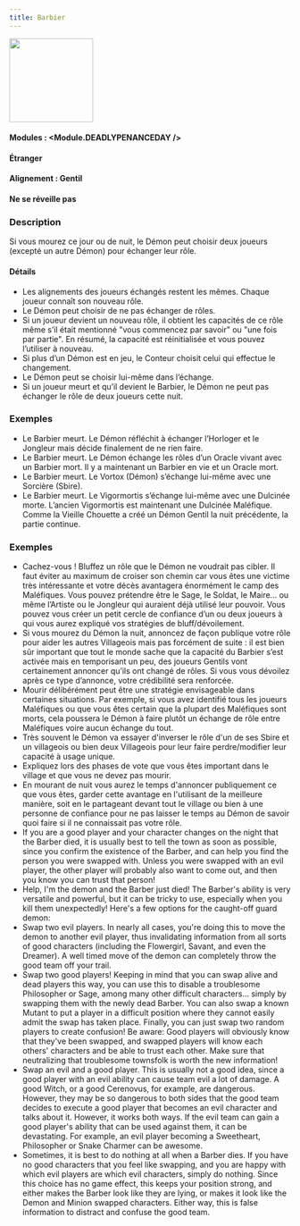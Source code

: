 ```yaml
---
title: Barbier
---
```



<img src='/img/blood-on-the-clocktower/roles/barbier.png' height='150' />

#### Modules : <Module.DEADLYPENANCEDAY />
#### Étranger
#### Alignement : Gentil
#### Ne se réveille pas


### Description

Si vous mourez ce jour ou de nuit, le Démon peut choisir deux joueurs (excepté un autre Démon) pour échanger leur rôle.

#### Détails

- Les alignements des joueurs échangés restent les mêmes. Chaque joueur connaît son nouveau rôle.
- Le Démon peut choisir de ne pas échanger de rôles.
- Si un joueur devient un nouveau rôle, il obtient les capacités de ce rôle même s’il était mentionné "vous commencez par savoir" ou "une fois par partie". En résumé, la capacité est réinitialisée et vous pouvez l’utiliser à nouveau.
- Si plus d’un Démon est en jeu, le Conteur choisit celui qui effectue le changement.
- Le Démon peut se choisir lui-même dans l’échange.
- Si un joueur meurt et qu’il devient le Barbier, le Démon ne peut pas échanger le rôle de deux joueurs cette nuit.   

### Exemples
- Le Barbier meurt. Le Démon réfléchit à échanger l’Horloger et le Jongleur mais décide finalement de ne rien faire.
- Le Barbier meurt. Le Démon échange les rôles d’un Oracle vivant avec un Barbier mort. Il y a maintenant un Barbier en vie et un Oracle mort.
- Le Barbier meurt. Le Vortox (Démon) s’échange lui-même avec une Sorcière (Sbire).
- Le Barbier meurt. Le Vigormortis s’échange lui-même avec une Dulcinée morte. L’ancien Vigormortis est maintenant une Dulcinée Maléfique. Comme la Vieille Chouette a créé un Démon Gentil la nuit précédente, la partie continue.

### Exemples
- Cachez-vous ! Bluffez un rôle que le Démon ne voudrait pas cibler. Il faut éviter au maximum de croiser son chemin car vous êtes une victime très intéressante et votre décès avantagera énormément le camp des Maléfiques.
Vous pouvez prétendre être le Sage, le Soldat, le Maire... ou même l’Artiste ou le Jongleur qui auraient déjà utilisé leur pouvoir.
Vous pouvez vous créer un petit cercle de confiance d’un ou deux joueurs à qui vous aurez expliqué vos stratégies de bluff/dévoilement. 
- Si vous mourez du Démon la nuit, annoncez de façon publique votre rôle pour aider les autres Villageois mais pas forcément de suite : il est bien sûr important que tout le monde sache que la capacité du Barbier s’est activée mais en temporisant un peu, des joueurs Gentils vont certainement annoncer qu’ils ont changé de rôles. Si vous vous dévoilez après ce type d’annonce, votre crédibilité sera renforcée. 
- Mourir délibérément peut être une stratégie envisageable dans certaines situations. Par exemple, si vous avez identifié tous les joueurs Maléfiques ou que vous êtes certain que la plupart des Maléfiques sont morts, cela poussera le Démon à faire plutôt un échange de rôle entre Maléfiques voire aucun échange du tout.     
- Très souvent le Démon va essayer d'inverser le rôle d'un de ses Sbire et un villageois ou bien deux Villageois pour leur faire perdre/modifier leur capacité à usage unique.
- Expliquez lors des phases de vote que vous êtes important dans le village et que vous ne devez pas mourir.
- En mourant de nuit vous aurez le temps d'annoncer publiquement ce que vous êtes, garder cette avantage en l'utilisant de la meilleure manière, soit en le partageant devant tout le village ou bien à une personne de confiance pour ne pas laisser le temps au Démon de savoir quoi faire si il ne connaissait pas votre rôle.
- If you are a good player and your character changes on the night that the Barber died, it is usually best to tell the town as soon as possible, since you confirm the existence of the Barber, and can help you find the person you were swapped with. Unless you were swapped with an evil player, the other player will probably also want to come out, and then you know you can trust that person!
- Help, I'm the demon and the Barber just died! The Barber's ability is very versatile and powerful, but it can be tricky to use, especially when you kill them unexpectedly! Here's a few options for the caught-off guard demon:
- Swap two evil players. In nearly all cases, you're doing this to move the demon to another evil player, thus invalidating information from all sorts of good characters (including the Flowergirl, Savant, and even the Dreamer). A well timed move of the demon can completely throw the good team off your trail.
- Swap two good players! Keeping in mind that you can swap alive and dead players this way, you can use this to disable a troublesome Philosopher or Sage, among many other difficult characters... simply by swapping them with the newly dead Barber. You can also swap a known Mutant to put a player in a difficult position where they cannot easily admit the swap has taken place. Finally, you can just swap two random players to create confusion! Be aware: Good players will obviously know that they've been swapped, and swapped players will know each others' characters and be able to trust each other. Make sure that neutralizing that troublesome townsfolk is worth the new information!
- Swap an evil and a good player. This is usually not a good idea, since a good player with an evil ability can cause team evil a lot of damage. A good Witch, or a good Cerenovus, for example, are dangerous. However, they may be so dangerous to both sides that the good team decides to execute a good player that becomes an evil character and talks about it. However, it works both ways. If the evil team can gain a good player's ability that can be used against them, it can be devastating. For example, an evil player becoming a Sweetheart, Philosopher or Snake Charmer can be awesome.
- Sometimes, it is best to do nothing at all when a Barber dies. If you have no good characters that you feel like swapping, and you are happy with which evil players are which evil characters, simply do nothing. Since this choice has no game effect, this keeps your position strong, and either makes the Barber look like they are lying, or makes it look like the Demon and Minion swapped characters. Either way, this is false information to distract and confuse the good team.
